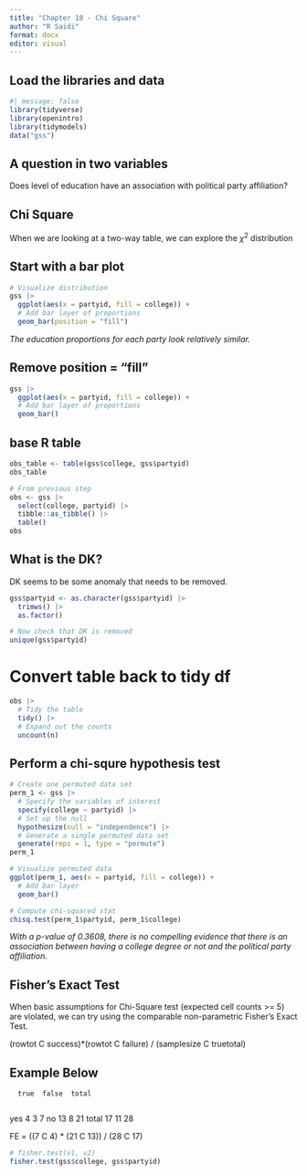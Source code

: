 ---
title: "Chapter 18 - Chi Square"
author: "R Saidi"
format: docx
editor: visual
---

## Load the libraries and data

```{r}
#| message: false
library(tidyverse)
library(openintro)
library(tidymodels)
data("gss")
```

## A question in two variables

Does level of education have an association with political party affiliation?

## Chi Square

When we are looking at a two-way table, we can explore the $\chi^2$ distribution

## Start with a bar plot

```{r}
# Visualize distribution
gss |>
  ggplot(aes(x = partyid, fill = college)) +
  # Add bar layer of proportions
  geom_bar(position = "fill")
```

*The education proportions for each party look relatively similar.*

## Remove position = "fill"

```{r}
gss |>
  ggplot(aes(x = partyid, fill = college)) +
  # Add bar layer of proportions
  geom_bar()
```

## base R table

```{r}
obs_table <- table(gss$college, gss$partyid)
obs_table
```


```{r}
# From previous step
obs <- gss |>
  select(college, partyid) |>
  tibble::as_tibble() |>
  table()
obs
```

## What is the DK? 

DK seems to be some anomaly that needs to be removed. 

```{r}
gss$partyid <- as.character(gss$partyid) |> 
  trimws() |> 
  as.factor() 
```


```{r}
# Now check that DK is removed
unique(gss$partyid)
```

# Convert table back to tidy df

```{r}
obs |>
  # Tidy the table
  tidy() |>
  # Expand out the counts
  uncount(n)
```

## Perform a chi-squre hypothesis test

```{r}
# Create one permuted data set
perm_1 <- gss |>
  # Specify the variables of interest
  specify(college ~ partyid) |>
  # Set up the null
  hypothesize(null = "independence") |>
  # Generate a single permuted data set
  generate(reps = 1, type = "permute")
perm_1
```

```{r}
# Visualize permuted data
ggplot(perm_1, aes(x = partyid, fill = college)) +
  # Add bar layer
  geom_bar()
```

```{r}
# Compute chi-squared stat
chisq.test(perm_1$partyid, perm_1$college)
```

*With a p-value of 0.3608, there is no compelling evidence that there is an association between having a college degree or not and the political party affiliation.*


## Fisher's Exact Test

When basic assumptions for Chi-Square test (expected cell counts >= 5) are violated, we can try using the comparable non-parametric Fisher's Exact Test.


(rowtot C success)*(rowtot C failure) / (samplesize C truetotal)

## Example Below

      true  false  total
     
yes     4     3      7
no     13     8     21
total  17    11     28
      
FE  =  ((7 C 4)  * (21 C 13)) / (28 C 17)

```{r}
# fisher.test(v1, v2)
fisher.test(gss$college, gss$partyid)
```

